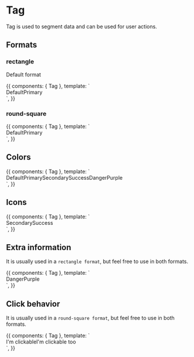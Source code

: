 

<Meta title="Components|Tag" component={Tag} />

# Tag

Tag is used to segment data and can be used for user actions.

## Formats

### rectangle

Default format

<Preview>
  <Story
    name="rectangle"
    parameters={{ decorators: [withKnobs, withA11y] }}
    inline={true}
  >
    {{
      components: { Tag },
      template: `
        <div class="row-items" style="display: flex; align-items: center">
          <Tag>
            Default
          </Tag>
          <Tag color="primary">
            Primary
          </Tag>
        </div>
      `,
    }}
  </Story>
</Preview>

### round-square

<Preview>
  <Story
    name="round-square"
    parameters={{ decorators: [withKnobs, withA11y] }}
    inline={true}
  >
    {{
      components: { Tag },
      template: `
        <div class="row-items" style="display: flex; align-items: center" >
          <Tag format="round-square">
            Default
          </Tag>
          <Tag color="primary" format="round-square">
            Primary
          </Tag>
        </div>
      `,
    }}
  </Story>
</Preview>

## Colors

<Preview>
  <Story
    name="Colors"
    parameters={{ decorators: [withKnobs, withA11y] }}
    inline={true}
  >
    {{
      components: { Tag },
      template: `
        <div class="row-items" style="display: flex; align-items: center" >
          <Tag>
            Default
          </Tag>
          <Tag color="primary">
            Primary
          </Tag>
          <Tag  color="secondary">
            Secondary
          </Tag>
          <Tag color="success">
            Success
          </Tag>
          <Tag color="danger">
            Danger
          </Tag>
          <Tag color="purple">
            Purple
          </Tag>
        </div>
      `,
    }}
  </Story>
</Preview>

## Icons

<Preview>
  <Story
    name="Icons"
    parameters={{ decorators: [withKnobs, withA11y] }}
    inline={true}
  >
    {{
      components: { Tag },
      template: `
        <div class="row-items" style="display: flex; align-items: center" >
          <Tag  color="secondary" startIcon="jsm-icon-angle-right" endIcon="jsm-icon-angle-left">
            Secondary
          </Tag>
          <Tag format="round-square" color="success" startIcon="jsm-icon-angle-right" endIcon="jsm-icon-angle-left">
            Success
          </Tag>
        </div>
      `,
    }}
  </Story>
</Preview>

## Extra information

It is usually used in a `rectangle format`, but feel free to use in both formats.

<Preview>
  <Story
    name="aside-info"
    parameters={{ decorators: [withKnobs, withA11y] }}
    inline={true}
  >
    {{
      components: { Tag },
      template: `
        <div class="row-items" style="display: flex; align-items: center" >
          <Tag color="danger" asideInfo="22/04/2017">
            Danger
          </Tag>
          <Tag color="purple" asideInfo="extra info">
            Purple
          </Tag>
        </div>
      `,
    }}
  </Story>
</Preview>

## Click behavior

It is usually used in a `round-square format`, but feel free to use in both formats.

<Preview>
  <Story
    name="Clickable"
    parameters={{ decorators: [withKnobs, withA11y] }}
    inline={true}
  >
    {{
      components: { Tag },
      template: `
        <div class="row-items" style="display: flex; align-items: center" >
          <Tag :isClickable="true" color="primary" format="round-square">
            I'm clickable
          </Tag>
          <Tag :isClickable="true" color="secondary" format="round-square">
            I'm clickable too
          </Tag>
        </div>
      `,
    }}
  </Story>
</Preview>
